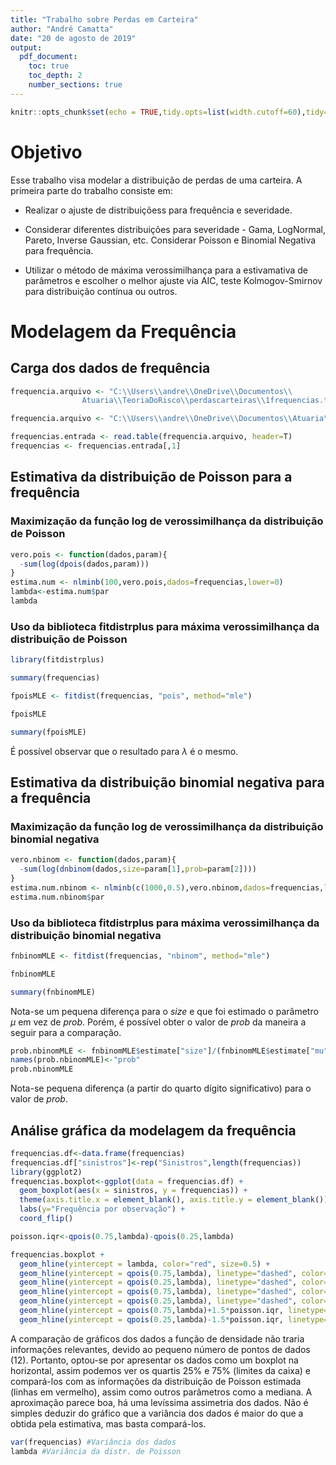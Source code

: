 ```yaml
---
title: "Trabalho sobre Perdas em Carteira"
author: "André Camatta"
date: "20 de agosto de 2019"
output: 
  pdf_document:
    toc: true
    toc_depth: 2
    number_sections: true
---
```



```r
knitr::opts_chunk$set(echo = TRUE,tidy.opts=list(width.cutoff=60),tidy=TRUE)
```

# Objetivo

Esse trabalho visa modelar a distribuição de perdas de uma carteira. A primeira parte do trabalho consiste em:

* Realizar o ajuste de distribuiçõess para frequência e severidade.

* Considerar diferentes distribuições para severidade - Gama, LogNormal, Pareto, Inverse Gaussian, etc.
Considerar Poisson e Binomial Negativa para frequência.

* Utilizar o método de máxima verossimilhança para a estivamativa de parâmetros e escolher o melhor ajuste via AIC, teste Kolmogov-Smirnov para distribuição contínua ou outros.

# Modelagem da Frequência 

## Carga dos dados de frequência ##
```r
frequencia.arquivo <- "C:\\Users\\andre\\OneDrive\\Documentos\\
                Atuaria\\TeoriaDoRisco\\perdascarteiras\\1frequencias.txt"
```

```r
frequencia.arquivo <- "C:\\Users\\andre\\OneDrive\\Documentos\\Atuaria\\TeoriaDoRisco\\perdascarteiras\\1frequencias.txt"
```

```r
frequencias.entrada <- read.table(frequencia.arquivo, header=T)
frequencias <- frequencias.entrada[,1]
```

## Estimativa da distribuição de Poisson para a frequência ##

### Maximização da função log de verossimilhança da distribuição de Poisson ###
```r
vero.pois <- function(dados,param){
  -sum(log(dpois(dados,param)))
}
estima.num <- nlminb(100,vero.pois,dados=frequencias,lower=0)
lambda<-estima.num$par
lambda
```

### Uso da biblioteca fitdistrplus para máxima verossimilhança da distribuição de Poisson ###
```r
library(fitdistrplus)

summary(frequencias)

fpoisMLE <- fitdist(frequencias, "pois", method="mle")

fpoisMLE

summary(fpoisMLE)
```

É possível observar que o resultado para $\lambda$ é o mesmo.

## Estimativa da distribuição binomial negativa para a frequência ##

### Maximização da função log de verossimilhança da distribuição binomial negativa ###
```r
vero.nbinom <- function(dados,param){
  -sum(log(dnbinom(dados,size=param[1],prob=param[2])))
}
estima.num.nbinom <- nlminb(c(1000,0.5),vero.nbinom,dados=frequencias,lower=c(0,0),upper=c(Inf,1))
estima.num.nbinom$par
```

### Uso da biblioteca fitdistrplus para máxima verossimilhança da distribuição binomial negativa ###
```r
fnbinomMLE <- fitdist(frequencias, "nbinom", method="mle")

fnbinomMLE

summary(fnbinomMLE)
```

Nota-se um pequena diferença para o *size* e que foi estimado o parâmetro $\mu$ em vez de *prob*. Porém, é possível obter o valor de *prob* da maneira a seguir para a comparação.

```r
prob.nbinomMLE <- fnbinomMLE$estimate["size"]/(fnbinomMLE$estimate["mu"]+fnbinomMLE$estimate["size"])
names(prob.nbinomMLE)<-"prob"
prob.nbinomMLE
```


Nota-se pequena diferença (a partir do quarto dígito significativo) para o valor de *prob*. 





## Análise gráfica da modelagem da frequência ##

```r
frequencias.df<-data.frame(frequencias)
frequencias.df["sinistros"]<-rep("Sinistros",length(frequencias))
library(ggplot2)
frequencias.boxplot<-ggplot(data = frequencias.df) +
  geom_boxplot(aes(x = sinistros, y = frequencias)) +
  theme(axis.title.x = element_blank(), axis.title.y = element_blank()) +
  labs(y="Frequência por observação") +
  coord_flip() 

poisson.iqr<-qpois(0.75,lambda)-qpois(0.25,lambda)

frequencias.boxplot + 
  geom_hline(yintercept = lambda, color="red", size=0.5) + 
  geom_hline(yintercept = qpois(0.75,lambda), linetype="dashed", color="red", size=0.5) +
  geom_hline(yintercept = qpois(0.25,lambda), linetype="dashed", color="red", size=0.5) +
  geom_hline(yintercept = qpois(0.75,lambda), linetype="dashed", color="red", size=0.5) +
  geom_hline(yintercept = qpois(0.25,lambda), linetype="dashed", color="red", size=0.5) +
  geom_hline(yintercept = qpois(0.75,lambda)+1.5*poisson.iqr, linetype="dotdash", color="red", size=0.5) +
  geom_hline(yintercept = qpois(0.25,lambda)-1.5*poisson.iqr, linetype="dotdash", color="red", size=0.5)
```
A comparação de gráficos dos dados a função de densidade não traria informações relevantes, devido ao pequeno número de pontos de dados (12). Portanto, optou-se por apresentar os dados como um boxplot na horizontal, assim podemos ver os quartis 25% e 75% (limites da caixa) e compará-los com as informações da distribuição de Poisson estimada (linhas em vermelho), assim como outros parâmetros como a mediana. A aproximação parece boa, há uma levíssima assimetria dos dados. Não é simples deduzir do gráfico que a variância dos dados é maior do que a obtida pela estimativa, mas basta compará-los.

```r
var(frequencias) #Variância dos dados
lambda #Variância da distr. de Poisson
```